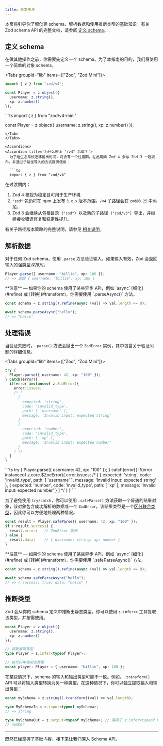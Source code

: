 ```yaml
---
title: 基本用法
---
```



本页将引导你了解创建 schema、解析数据和使用推断类型的基础知识。有关 Zod schema API 的完整文档，请参阅 [定义 schema](/api)。

## 定义 schema

在做其他操作之前，你需要先定义一个 schema。为了本指南的目的，我们将使用一个简单的对象 schema。

<Tabs groupId="lib" items={["Zod", "Zod Mini"]}>
<Tab value="Zod">
```ts
import { z } from "zod/v4"; 

const Player = z.object({ 
  username: z.string(),
  xp: z.number()
});
```
</Tab>
<Tab value="Zod Mini">
```ts
import { z } from "zod/v4-mini"

const Player = z.object({ 
  username: z.string(),
  xp: z.number()
});
```
</Tab>
</Tabs>

<Accordions>
<Accordion title='为什么带上 "/v4" 后缀？'>
  为了给生态系统迁移留出时间，将会有一个过渡期，在此期间 Zod 4 会与 Zod 3 一起发布，并通过子路径导入的方式提供使用：

  ```ts
  import { z } from "zod/v4"
  ```

  在过渡期内：

  1. Zod 4 被视为稳定且可用于生产环境
  2. `"zod"` 包仍将在 npm 上发布 `3.x.x` 版本范围。`/v4` 子路径会在 `zod@3.25` 中添加。
  3. Zod 3 会继续从包根目录（`"zod"`）以及新的子路径（`"zod/v3"`）导出，并继续接收错误修复和稳定性提升。

  有关子路径版本策略的完整说明，请参见 [相关说明](https://github.com/colinhacks/zod/issues/4371)。
</Accordion>
</Accordions>

## 解析数据

对于任何 Zod schema，使用 `.parse` 方法验证输入。如果输入有效，Zod 会返回输入的强类型*深拷贝*。

```ts
Player.parse({ username: "billie", xp: 100 }); 
// => 返回 { username: "billie", xp: 100 }
```

<Callout>
**注意** — 如果你的 schema 使用了某些异步 API，例如 `async` [细化](#refine) 或 [转换](#transform)，你需要使用 `.parseAsync()` 方法。

```ts
const schema = z.string().refine(async (val) => val.length <= 8);

await schema.parseAsync("hello");
// => "hello"
```
</Callout>

## 处理错误

当验证失败时，`.parse()` 方法会抛出一个 `ZodError` 实例，其中包含关于验证问题的详细信息。

<Tabs groupId="lib" items={["Zod", "Zod Mini"]}>
<Tab value="Zod">
```ts
try {
  Player.parse({ username: 42, xp: "100" });
} catch(error){
  if(error instanceof z.ZodError){
    error.issues; 
    /* [
      {
        expected: 'string',
        code: 'invalid_type',
        path: [ 'username' ],
        message: 'Invalid input: expected string'
      },
      {
        expected: 'number',
        code: 'invalid_type',
        path: [ 'xp' ],
        message: 'Invalid input: expected number'
      }
    ] */
  }
}
```
</Tab>
<Tab value="Zod Mini">
```ts
try {
  Player.parse({ username: 42, xp: "100" });
} catch(error){
  if(error instanceof z.core.$ZodError){
    error.issues; 
    /* [
      {
        expected: 'string',
        code: 'invalid_type',
        path: [ 'username' ],
        message: 'Invalid input: expected string'
      },
      {
        expected: 'number',
        code: 'invalid_type',
        path: [ 'xp' ],
        message: 'Invalid input: expected number'
      }
    ] */
  }
}
```
</Tab>
</Tabs>

为了避免使用 `try/catch`，你可以使用 `.safeParse()` 方法获取一个普通的结果对象，该对象包含成功解析的数据或一个 `ZodError`。该结果类型是一个[区分联合类型](https://www.typescriptlang.org/docs/handbook/2/narrowing.html#discriminated-unions)，因此你可以方便地处理两种情况。

```ts
const result = Player.safeParse({ username: 42, xp: "100" });
if (!result.success) {
  result.error;   // ZodError 实例
} else {
  result.data;    // { username: string; xp: number }
}
```

<Callout>
**注意** — 如果你的 schema 使用了某些异步 API，例如 `async` [细化](#refine) 或 [转换](#transform)，你需要使用 `.safeParseAsync()` 方法。

```ts
const schema = z.string().refine(async (val) => val.length <= 8);

await schema.safeParseAsync("hello");
// => { success: true; data: "hello" }
```
</Callout>

## 推断类型

Zod 会从你的 schema 定义中推断出静态类型。你可以使用 `z.infer<>` 工具提取该类型，并按需使用。

```ts
const Player = z.object({ 
  username: z.string(),
  xp: z.number()
});

// 提取推断类型
type Player = z.infer<typeof Player>;

// 在代码中使用该类型
const player: Player = { username: "billie", xp: 100 };
```

在某些情况下，schema 的输入和输出类型可能不一致。例如，`.transform()` API 可以将输入类型转换为另一种类型。在这种情况下，你可以独立提取输入和输出类型：

```ts
const mySchema = z.string().transform((val) => val.length);

type MySchemaIn = z.input<typeof mySchema>;
// => string

type MySchemaOut = z.output<typeof mySchema>; // 等同于 z.infer<typeof mySchema>
// number
```

---

既然已经掌握了基础内容，接下来让我们深入 Schema API。